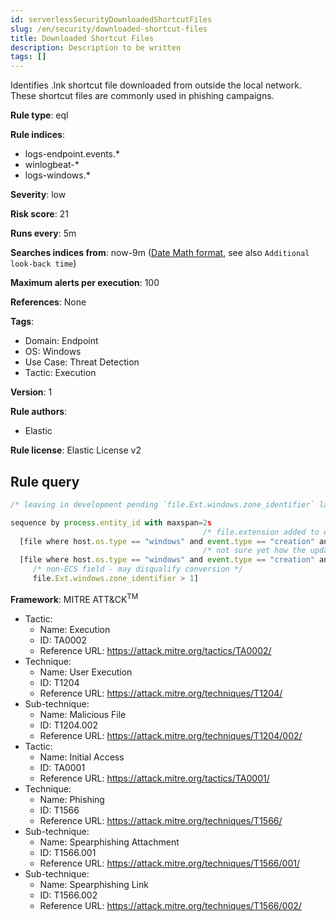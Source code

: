 ```yaml
---
id: serverlessSecurityDownloadedShortcutFiles
slug: /en/security/downloaded-shortcut-files
title: Downloaded Shortcut Files
description: Description to be written
tags: []
---
```


<div id="downloaded-shortcut-files"></div>

Identifies .lnk shortcut file downloaded from outside the local network. These shortcut files are commonly used in phishing campaigns.

**Rule type**: eql

**Rule indices**: 

* logs-endpoint.events.*
* winlogbeat-*
* logs-windows.*

**Severity**: low

**Risk score**: 21

**Runs every**: 5m

**Searches indices from**: now-9m ([Date Math format](((ref))/common-options.html#date-math), see also <DocLink id="serverlessSecurityRulesUiCreate" section="set-the-rules-schedule">`Additional look-back time`</DocLink>)

**Maximum alerts per execution**: 100

**References**: None

**Tags**: 

* Domain: Endpoint
* OS: Windows
* Use Case: Threat Detection
* Tactic: Execution

**Version**: 1

**Rule authors**: 

* Elastic

**Rule license**: Elastic License v2

## Rule query

```js
/* leaving in development pending `file.Ext.windows.zone_identifier` landing in ECS then endpoint */

sequence by process.entity_id with maxspan=2s
                                           /* file.extension added to endpoint fields for 7.10 */
  [file where host.os.type == "windows" and event.type == "creation" and file.extension == "lnk"]
                                           /* not sure yet how the update will capture ADS */
  [file where host.os.type == "windows" and event.type == "creation" and file.extension == "lnk:Zone.Identifier" and
     /* non-ECS field - may disqualify conversion */
     file.Ext.windows.zone_identifier > 1]

```

**Framework**: MITRE ATT&CK<sup>TM</sup>

* Tactic:
    * Name: Execution
    * ID: TA0002
    * Reference URL: https://attack.mitre.org/tactics/TA0002/
* Technique:
    * Name: User Execution
    * ID: T1204
    * Reference URL: https://attack.mitre.org/techniques/T1204/
* Sub-technique:
    * Name: Malicious File
    * ID: T1204.002
    * Reference URL: https://attack.mitre.org/techniques/T1204/002/
* Tactic:
    * Name: Initial Access
    * ID: TA0001
    * Reference URL: https://attack.mitre.org/tactics/TA0001/
* Technique:
    * Name: Phishing
    * ID: T1566
    * Reference URL: https://attack.mitre.org/techniques/T1566/
* Sub-technique:
    * Name: Spearphishing Attachment
    * ID: T1566.001
    * Reference URL: https://attack.mitre.org/techniques/T1566/001/
* Sub-technique:
    * Name: Spearphishing Link
    * ID: T1566.002
    * Reference URL: https://attack.mitre.org/techniques/T1566/002/

